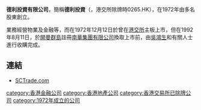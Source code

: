 '''德利投資有限公司'''，簡稱'''德利投資'''（'''{{lang-en|TEK LEE FINANCE & INVESTMENT CORPORATION LIMITED}}'''，港交所除牌時0265.HK），在1972年由多名股東創立。

業務經營物業及金融等，而在1972年12月12日於曾在[[港交所|港交所]]主板上市，但在1992年8月11日，於[[開曼群島|開曼群島]]註冊[[南華集團有限公司|南華集團有限公司]]換取上市前，由[[吳鴻生|吳鴻生]]和有關人士進行收購完成。

==連結==
*[http://www.sctrade.com SCTrade.com] {{Wayback|url=http://www.sctrade.com/ |date=20120615235302 }}

[[category:香港金融公司|category:香港金融公司]]
[[category:香港地產公司|category:香港地產公司]]
[[category:香港交易所已除牌公司|category:香港交易所已除牌公司]]
[[category:1972年成立的公司|category:1972年成立的公司]]